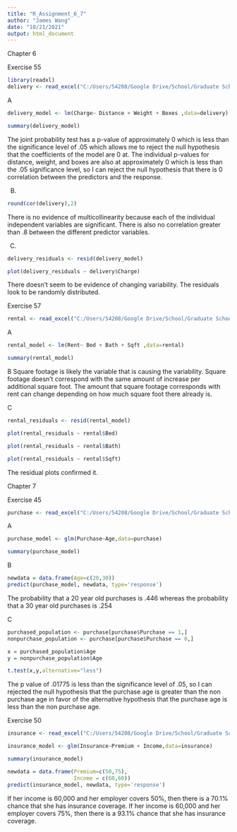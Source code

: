 ---
title: "R_Assignment_6_7"
author: "James Wang"
date: "10/21/2021"
output: html_document
---

Chapter 6

Exercise 55
```{r}
library(readxl)
delivery <- read_excel("C:/Users/54208/Google Drive/School/Graduate School/Masters/Fall 2021/DataMining/jaggia_ba_1e_ch06_Delivery.xlsx")
```

A
```{r}
delivery_model <- lm(Charge~ Distance + Weight + Boxes ,data=delivery)

summary(delivery_model)
```
The joint probability test has a p-value of approximately 0 which is less than the significance level of .05 which allows me to reject the null hypothesis that the coefficients of the model are 0 at. The individual p-values for distance, weight, and boxes are also at approximately 0 which is less than the .05 significance level, so I can reject the null hypothesis that there is 0 correlation between the predictors and the response. 

B.
```{r}
round(cor(delivery),2)
```
There is no evidence of multicollinearity because each of the individual independent variables are significant. There is also no correlation greater than .8 between the different predictor variables.

C.
```{r}
delivery_residuals <- resid(delivery_model)

plot(delivery_residuals ~ delivery$Charge)
```
There doesn't seem to be evidence of changing variability. The residuals look to be randomly distributed.

Exercise 57
```{r}

rental <- read_excel("C:/Users/54208/Google Drive/School/Graduate School/Masters/Fall 2021/DataMining/jaggia_ba_1e_ch06_AnnArbor_Rental.xlsx")
```

A
```{r}
rental_model <- lm(Rent~ Bed + Bath + Sqft ,data=rental)

summary(rental_model)
```
B
Square footage is likely the variable that is causing the variability. Square footage doesn't correspond with the same amount of increase per additional square foot. The amount that square footage corresponds with rent can change depending on how much square foot there already is.

C
```{r}
rental_residuals <- resid(rental_model)

plot(rental_residuals ~ rental$Bed)
```
```{r}
plot(rental_residuals ~ rental$Bath)
```

```{r}
plot(rental_residuals ~ rental$Sqft)
```
The residual plots confirmed it.


Chapter 7

Exercise 45
```{r}
purchase <- read_excel("C:/Users/54208/Google Drive/School/Graduate School/Masters/Fall 2021/DataMining/jaggia_ba_1e_ch07_Purchase.xlsx")

```

A
```{r}
purchase_model <- glm(Purchase~Age,data=purchase)

summary(purchase_model)
```

B
```{r}
newdata = data.frame(Age=c(20,30))
predict(purchase_model, newdata, type='response')

```
The probability that a 20 year old purchases is .446 whereas the probability that a 30 year old purchases is .254

C
```{r}
purchased_population <- purchase[purchase$Purchase == 1,]
nonpurchase_population <- purchase[purchase$Purchase == 0,]

x = purchased_population$Age
y = nonpurchase_population$Age

t.test(x,y,alternative="less")
```
The p value of .01775 is less than the significance level of .05, so I can rejected the null hypothesis that the purchase age is greater than the non purchase age in favor of the alternative hypothesis that the purchase age is less than the non purchase age.


Exercise 50
```{r}
insurance <- read_excel("C:/Users/54208/Google Drive/School/Graduate School/Masters/Fall 2021/DataMining/jaggia_ba_1e_ch07_Health_Insurance.xlsx")
```

```{r}
insurance_model <- glm(Insurance~Premium + Income,data=insurance)

summary(insurance_model)
```
```{r}
newdata = data.frame(Premium=c(50,75),
                     Income = c(60,60))
predict(insurance_model, newdata, type='response')
```
If her income is 60,000 and her employer covers 50%, then there is a 70.1% chance that she has insurance coverage.
If her income is 60,000 and her employer covers 75%, then there is a 93.1% chance that she has insurance coverage.

